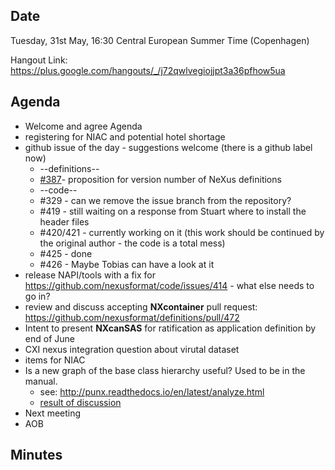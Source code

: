 ==Date==

Tuesday, 31st May, 16:30 Central European Summer Time (Copenhagen)

Hangout Link: https://plus.google.com/hangouts/_/j72qwlvegiojjpt3a36pfhow5ua

==Agenda==

* Welcome and agree Agenda
* registering for NIAC and potential hotel shortage
* github issue of the day - suggestions welcome (there is a github label now)
** --definitions--
** [https://github.com/nexusformat/definitions/issues/387#issuecomment-219328772 #387]- proposition for version number of NeXus definitions
** --code--
** #329 - can we remove the issue branch from the repository?
** #419 - still waiting on a response from Stuart where to install the header files
** #420/421 - currently working on it (this work should be continued by the original author - the code is a total mess)
** #425 - done
** #426 - Maybe Tobias can have a look at it
* release NAPI/tools with a fix for https://github.com/nexusformat/code/issues/414 - what else needs to go in?
* review and discuss accepting '''NXcontainer''' pull request: https://github.com/nexusformat/definitions/pull/472
* Intent to present '''NXcanSAS''' for ratification as application definition by end of June
* CXI nexus integration question about virutal dataset
* items for NIAC
* Is a new graph of the base class hierarchy useful?  Used to be in the manual.
** see:  http://punx.readthedocs.io/en/latest/analyze.html
** [https://github.com/prjemian/punx/issues/1 result of discussion]
* Next meeting
* AOB

==Minutes==